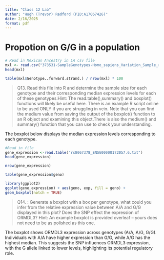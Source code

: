 ```yaml
---
title: "Class 12 Lab"
author: "Hugh (Trevor) Redford (PID:A17067426)"
date: 2/16/2025
format: pdf
---
```



# Propotion on G/G in a population

```r
# Read in Mexican Ancestry in LA csv file
mxl <- read.csv("373531-SampleGenotypes-Homo_sapiens_Variation_Sample_rs8067378.csv")
head(mxl)
```

```r
table(mxl$Genotype..forward.strand.) / nrow(mxl) * 100
```

> Q13. Read this file into R and determine the sample size for each genotype and their corresponding median expression levels for each of these genotypes.Hint: The read.table(),summary() and boxplot() functions will likely be useful here. There is an example R script online to be used ONLY if you are struggling in vein. Note that you can find the medium value from saving the output of the boxplot() function to an R object and examining this object.There is also the medium() and summary() function that you can use to check your understanding.

The boxplot below displays the median expression levels corresponding to each genotype.

```r
#Read in file
gene_expression <-read.table("rs8067378_ENSG00000172057.6.txt")
head(gene_expression)
```

```r
nrow(gene_expression)
```

```r
table(gene_expression$geno)
```

```r
library(ggplot2)
ggplot(gene_expression) + aes(geno, exp, fill = geno) +
geom_boxplot(notch = TRUE)
```

> Q14. : Generate a boxplot with a box per genotype, what could you infer from the relative expression value between A/A and G/G displayed in this plot? Does the SNP effect the expression of ORMDL3? Hint: An example boxplot is provided overleaf – yours does not need to be as polished as this one.

The boxplot shows ORMDL3 expression across genotypes (A/A, A/G, G/G). Individuals with A/A have higher expression than G/G, while A/G has the highest median. This suggests the SNP influences ORMDL3 expression, with the G allele linked to lower levels, highlighting its potential regulatory role.